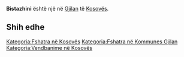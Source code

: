 {{Fshat në 
 | Emri                = Bistazhini
 | EmriAlt                = 
 | NAME_SHORT_FORM=      
 | NAME_GENERIC=      
 | NAME_SORT_NAME_RO=      BISTAZHINI
 | FULL_NAME_RO = Bistazhini
 | FULL_NAME_ND_RO=Bistazhini
 | SORT_NAME_RG=BISTAZHINI
 | FULL_NAME_RG=Bistazhini
 | FULL_NAME_ND_RG=Bistazhini
 | SRP_NAME_SHORT_FORM=      
 | SRP_NAME_GENERIC=      
 | SRP_NAME_SORT_NAME_RO=      
 | SRP_FULL_NAME_RO = 
 | SRP_FULL_NAME_ND_RO=
 | SRP_SORT_NAME_RG=
 | SRP_FULL_NAME_RG=
 | SRP_FULL_NAME_ND_RG=
 | Emri (Rasa dhanore) = 
 | Figura              = 
 | Shteti              = Kosovo
 | Komuna              = Gjilan
 | Kodi postar         = 
 | Sipërfaqja          = 

 | Popullsia           = 

 | Regj. i popullsisë  = 
 | Dend. e popullsisë  = 
 | Faqja zyrtare       = 
 <!--- Koordinatat ----> 
 | Gjerësia            = 42.355556
 | Gjatësia            = 20.511944
 | Lartësia            = 
}}
'''Bistazhini''' është një [[]] në [[Gjilan]] të [[Kosovës]].

<!-- == Gjeografia == -->
<!-- == Historia == -->
<!-- == Demografia == -->
== Shih edhe ==
{{Komuna Gjilan}}
{{Kosovo-Administrata-Cung}}

[[Kategoria:Fshatra në Kosovës]]
[[Kategoria:Fshatra në Kommunes Gjilan]]
[[Kategoria:Vendbanime në Kosovës]]